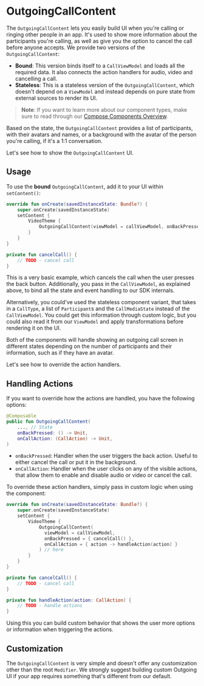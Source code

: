 # OutgoingCallContent

The `OutgoingCallContent` lets you easily build UI when you're calling or ringing other people in an app. It's used to show more information about the participants you're calling, as well as give you the option to cancel the call before anyone accepts. We provide two versions of the `OutgoingCallContent`:

* **Bound**: This version binds itself to a `CallViewModel` and loads all the required data. It also connects the action handlers for audio, video and cancelling a call.
* **Stateless**: This is a stateless version of the `OutgoingCallContent`, which doesn't depend on a `ViewModel` and instead depends on pure state from external sources to render its UI.

> **Note**: If you want to learn more about our component types, make sure to read through our [Compose Components Overview](../../01-overview.mdx).

Based on the state, the `OutgoingCallContent` provides a list of participants, with their avatars and names, or a background with the avatar of the person you're calling, if it's a 1:1 conversation.

Let's see how to show the `OutgoingCallContent` UI.

## Usage

To use the **bound** `OutgoingCallContent`, add it to your UI within `setContent()`:

```kotlin
override fun onCreate(savedInstanceState: Bundle?) {
    super.onCreate(savedInstanceState)
    setContent {
        VideoTheme {
            OutgoingCallContent(viewModel = callViewModel, onBackPressed = { cancelCall() }) // here
        }
    }
}

private fun cancelCall() {
    // TODO - cancel call
}
```

This is a very basic example, which cancels the call when the user presses the back button. Additionally, you pass in the `CallViewModel`, as explained above, to bind all the state and event handling to our SDK internals.

Alternatively, you could've used the stateless component variant, that takes in a `CallType`, a list of `Participant`s and the `CallMediaState` instead of the `CallViewModel`. You could get this information through custom logic, but you could also read it from our `ViewModel` and apply transformations before rendering it on the UI.

Both of the components will handle showing an outgoing call screen in different states depending on the number of participants and their information, such as if they have an avatar.

Let's see how to override the action handlers.

## Handling Actions

If you want to override how the actions are handled, you have the following options:

```kotlin
@Composable
public fun OutgoingCallContent(
  	..., // State
    onBackPressed: () -> Unit,
    onCallAction: (CallAction) -> Unit,
) 
```

* `onBackPressed`: Handler when the user triggers the back action. Useful to either cancel the call or put it in the background.
* `onCallAction`: Handler when the user clicks on any of the visible actions, that allow them to enable and disable audio or video or cancel the call.

To override these action handlers, simply pass in custom logic when using the component:

```kotlin
override fun onCreate(savedInstanceState: Bundle?) {
    super.onCreate(savedInstanceState)
    setContent {
        VideoTheme {
            OutgoingCallContent(
              viewModel = callViewModel,
              onBackPressed = { cancelCall() },
              onCallAction = { action -> handleAction(action) }
            ) // here
        }
    }
}

private fun cancelCall() {
    // TODO - cancel call
}

private fun handleAction(action: CallAction) {
    // TODO - handle actions
}
```

Using this you can build custom behavior that shows the user more options or information when triggering the actions.

## Customization

The `OutgoingCallContent` is very simple and doesn't offer any customization other than the root `Modifier`. We strongly suggest building custom Outgoing UI if your app requires something that's different from our default.